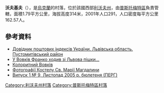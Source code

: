 {{coord|49|42|46|N|24|4|25|E|scale:100000|display=title}}

'''沃夫基夫'''（{{lang-uk|Вовків}}），是[[烏克蘭|烏克蘭]]的村落，位於該國西部[[利沃夫州|利沃夫州]]，由[[普斯托梅特區|普斯托梅特區]]負責管轄，面積1.79平方公里，海拔高度314米，2001年人口291，人口密度每平方公里162.57人。

==參考資料==
*[http://www.uaidx.com/13/298/index Довідник поштових індексів України. Львівська область. Пустомитівський район] {{Wayback|url=http://www.uaidx.com/13/298/index |date=20161011013019 }}
* [https://web.archive.org/web/20110301190427/http://www.wz.lviv.ua/articles/90510 У Вовків Франко ходив зі Львова пішки…]
* [http://www.day.kiev.ua/253933/ Колоритний Вовків]
* [http://nick-coll.livejournal.com/96866.html Фотографії Костелу Св. Марії Магдалини]
* [http://www.ced.org.ua/ukr/Visnyk-9.doc Випуск 1,№ 9, Листопад 2005 р. бюлетеня (ПЕРГ)] {{Wayback|url=http://www.ced.org.ua/ukr/Visnyk-9.doc |date=20131020064016 }}

{{DEFAULTSORT:Вовків}}
[[Category:利沃夫州村落|Category:利沃夫州村落]]
[[Category:普斯托梅特區村落|Category:普斯托梅特區村落]]


{{Lviv-geo-stub}}